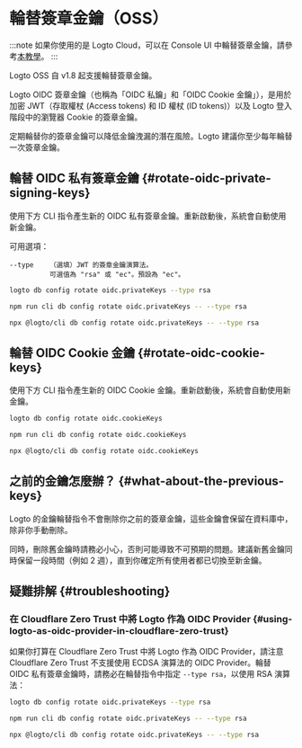 
# 輪替簽章金鑰（OSS）

:::note
如果你使用的是 Logto Cloud，可以在 Console UI 中輪替簽章金鑰，請參考[本教學](/developers/signing-keys/#rotate-signing-keys-from-console-ui)。
:::

Logto OSS 自 v1.8 起支援輪替簽章金鑰。

Logto OIDC 簽章金鑰（也稱為「OIDC 私鑰」和「OIDC Cookie 金鑰」），是用於加密 JWT（存取權杖 (Access tokens) 和 ID 權杖 (ID tokens)）以及 Logto 登入階段中的瀏覽器 Cookie 的簽章金鑰。

定期輪替你的簽章金鑰可以降低金鑰洩漏的潛在風險。Logto 建議你至少每年輪替一次簽章金鑰。

## 輪替 OIDC 私有簽章金鑰 \{#rotate-oidc-private-signing-keys}

使用下方 CLI 指令產生新的 OIDC 私有簽章金鑰。重新啟動後，系統會自動使用新金鑰。

可用選項：

```
--type    （選填）JWT 的簽章金鑰演算法。
          可選值為 "rsa" 或 "ec"。預設為 "ec"。
```

<Tabs groupId="cmd">

  <TabItem value="cli" label="CLI">

```bash
logto db config rotate oidc.privateKeys --type rsa
```

  </TabItem>
  <TabItem value="Local" label="local">

```bash
npm run cli db config rotate oidc.privateKeys -- --type rsa
```

  </TabItem>
  <TabItem value="npx" label="npx">

```bash
npx @logto/cli db config rotate oidc.privateKeys -- --type rsa
```

  </TabItem>

</Tabs>

## 輪替 OIDC Cookie 金鑰 \{#rotate-oidc-cookie-keys}

使用下方 CLI 指令產生新的 OIDC Cookie 金鑰。重新啟動後，系統會自動使用新金鑰。

<Tabs groupId="cmd">

  <TabItem value="cli" label="CLI">

```bash
logto db config rotate oidc.cookieKeys
```

  </TabItem>
  <TabItem value="Local" label="local">

```bash
npm run cli db config rotate oidc.cookieKeys
```

  </TabItem>
  <TabItem value="npx" label="npx">

```bash
npx @logto/cli db config rotate oidc.cookieKeys
```

  </TabItem>

</Tabs>

## 之前的金鑰怎麼辦？ \{#what-about-the-previous-keys}

Logto 的金鑰輪替指令不會刪除你之前的簽章金鑰，這些金鑰會保留在資料庫中，除非你手動刪除。

同時，刪除舊金鑰時請務必小心，否則可能導致不可預期的問題。建議新舊金鑰同時保留一段時間（例如 2 週），直到你確定所有使用者都已切換至新金鑰。

## 疑難排解 \{#troubleshooting}

### 在 Cloudflare Zero Trust 中將 Logto 作為 OIDC Provider \{#using-logto-as-oidc-provider-in-cloudflare-zero-trust}

如果你打算在 Cloudflare Zero Trust 中將 Logto 作為 OIDC Provider，請注意 Cloudflare Zero Trust 不支援使用 ECDSA 演算法的 OIDC Provider。輪替 OIDC 私有簽章金鑰時，請務必在輪替指令中指定 `--type rsa`，以使用 RSA 演算法：

<Tabs groupId="cmd-cloudflare-zero-trust">
  <TabItem value="cli" label="CLI">

```bash
logto db config rotate oidc.privateKeys --type rsa
```

  </TabItem>
  <TabItem value="Local" label="local">

```bash
npm run cli db config rotate oidc.privateKeys -- --type rsa
```

  </TabItem>
  <TabItem value="npx" label="npx">

```bash
npx @logto/cli db config rotate oidc.privateKeys -- --type rsa
```

  </TabItem>
</Tabs>
